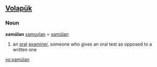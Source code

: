 ==[[Volapük]]==

===Noun===
'''xamülan'''
[[xamuylan]] = [[xamülan]] 
 
# an [[oral]] [[examiner]], someone who gives an oral test as opposed to a written one

[[vo:xamülan]]